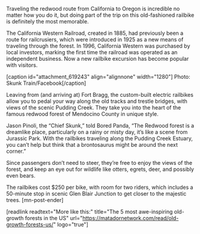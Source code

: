 Traveling the redwood route from California to Oregon is incredible no matter how you do it, but doing part of the trip on this old-fashioned railbike is definitely the most memorable. 

The California Western Railroad, created in 1885, had previously been a route for railcrusiers, which were introduced in 1925 as a new means of traveling through the forest. In 1996, California Western was purchased by local investors, marking the first time the railroad was operated as an independent business. Now a new railbike excursion has become popular with visitors.

[caption id="attachment_619243" align="alignnone" width="1280"] Photo: Skunk Train/Facebook[/caption]

Leaving from (and arriving at) Fort Bragg, the custom-built electric railbikes allow you to pedal your way along the old tracks and trestle bridges, with views of the scenic Pudding Creek. They take you into the heart of the famous redwood forest of Mendocino County in unique style.

Jason Pinoli, the “Chief Skunk,” told Bored Panda, “The Redwood forest is a dreamlike place, particularly on a rainy or misty day, it’s like a scene from Jurassic Park. With the railbikes traveling along the Pudding Creek Estuary, you can’t help but think that a brontosaurus might be around the next corner.”

Since passengers don’t need to steer, they’re free to enjoy the views of the forest, and keep an eye out for wildlife like otters, egrets, deer, and possibly even bears. 

The railbikes cost $250 per bike, with room for two riders, which includes a 50-minute stop in scenic Glen Blair Junction to get closer to the majestic trees. [mn-post-ender]

[readlink readtext="More like this:" title="The 5 most awe-inspiring old-growth forests in the US"  url="https://matadornetwork.com/read/old-growth-forests-us/" logo="true"]